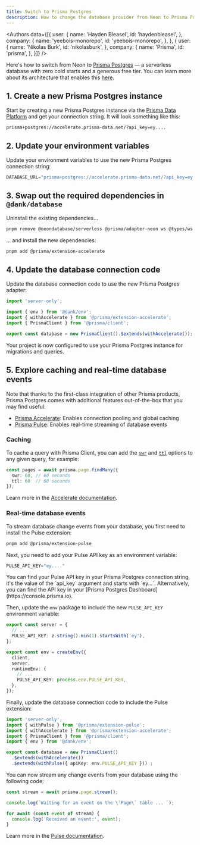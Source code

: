 ```yaml
---
title: Switch to Prisma Postgres
description: How to change the database provider from Neon to Prisma Postgres.
---
```



<Authors data={[{
  user: {
    name: 'Hayden Bleasel',
    id: 'haydenbleasel',
  },
  company: {
    name: 'yeebois-monorepo',
    id: 'yeebois-monorepo',
  },
}, {
  user: {
    name: 'Nikolas Burk',
    id: 'nikolasburk',
  },
  company: {
    name: 'Prisma',
    id: 'prisma',
  },
}]} />

Here's how to switch from Neon to [Prisma Postgres](https://www.prisma.io/postgres) — a serverless database with zero cold starts and a generous free tier. You can learn more about its architecture that enables this [here](https://www.prisma.io/blog/announcing-prisma-postgres-early-access).

## 1. Create a new Prisma Postgres instance

Start by creating a new Prisma Postgres instance via the [Prisma Data Platform](https://console.prisma.io/) and get your connection string. It will look something like this:

```
prisma+postgres://accelerate.prisma-data.net/?api_key=ey....
```

## 2. Update your environment variables

Update your environment variables to use the new Prisma Postgres connection string:

```js apps/database/.env
DATABASE_URL="prisma+postgres://accelerate.prisma-data.net/?api_key=ey...."
```

## 3. Swap out the required dependencies in `@dank/database`

Uninstall the existing dependencies...

```sh Terminal
pnpm remove @neondatabase/serverless @prisma/adapter-neon ws @types/ws
```

... and install the new dependencies:

```sh Terminal
pnpm add @prisma/extension-accelerate
```

## 4. Update the database connection code

Update the database connection code to use the new Prisma Postgres adapter:

```ts packages/database/index.ts {4,7}
import 'server-only';

import { env } from '@dank/env';
import { withAccelerate } from '@prisma/extension-accelerate';
import { PrismaClient } from '@prisma/client';

export const database = new PrismaClient().$extends(withAccelerate());
```

Your project is now configured to use your Prisma Postgres instance for migrations and queries.

## 5. Explore caching and real-time database events

Note that thanks to the first-class integration of other Prisma products, Prisma Postgres comes with additional features out-of-the-box that you may find useful:

- [Prisma Accelerate](https://www.prisma.io/accelerate): Enables connection pooling and global caching
- [Prisma Pulse](https://www.prisma.io/pulse): Enables real-time streaming of database events

### Caching

To cache a query with Prisma Client, you can add the [`swr`](https://www.prisma.io/docs/accelerate/caching#stale-while-revalidate-swr) and [`ttl`](https://www.prisma.io/docs/accelerate/caching#time-to-live-ttl) options to any given query, for example:

```ts page.tsx
const pages = await prisma.page.findMany({
  swr: 60, // 60 seconds
  ttl: 60  // 60 seconds
});
```

Learn more in the [Accelerate documentation](https://www.prisma.io/docs/accelerate).

### Real-time database events

To stream database change events from your database, you first need to install the Pulse extension:

```sh Terminal
pnpm add @prisma/extension-pulse
```

Next, you need to add your Pulse API key as an environment variable:

```ts apps/database/.env
PULSE_API_KEY="ey...."
```

<Info>
  You can find your Pulse API key in your Prisma Postgres connection string, it's the value of the `api_key` argument and starts with `ey...`. Alternatively, you can find the API key in your [Prisma Postgres Dashboard](https://console.prisma.io).
</Info>

Then, update the `env` package to include the new `PULSE_API_KEY` environment variable:

```ts packages/env/index.ts {3,11}
export const server = {
  // ...
  PULSE_API_KEY: z.string().min(1).startsWith('ey'),
};

export const env = createEnv({
  client,
  server,
  runtimeEnv: {
    // ...
    PULSE_API_KEY: process.env.PULSE_API_KEY,
  },
});
```

Finally, update the database connection code to include the Pulse extension:

```ts packages/database/index.ts {2, 7-9}
import 'server-only';
import { withPulse } from '@prisma/extension-pulse';
import { withAccelerate } from '@prisma/extension-accelerate';
import { PrismaClient } from '@prisma/client';
import { env } from '@dank/env';

export const database = new PrismaClient()
  .$extends(withAccelerate())
  .$extends(withPulse({ apiKey: env.PULSE_API_KEY })) ;
```

You can now stream any change events from your database using the following code:

```ts page.tsx
const stream = await prisma.page.stream();

console.log(`Waiting for an event on the \`Page\` table ... `);

for await (const event of stream) {
  console.log('Received an event:', event);
}
```

Learn more in the [Pulse documentation](https://www.prisma.io/docs/pulse).
